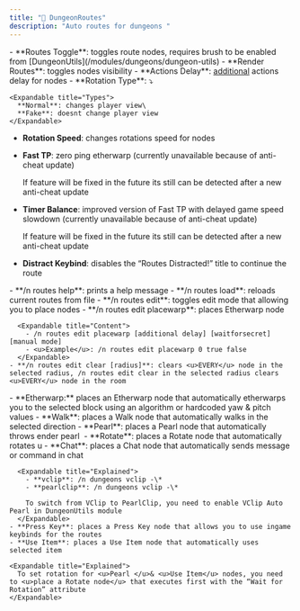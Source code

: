 ```yaml
---
title: "📌 DungeonRoutes"
description: "Auto routes for dungeons "
---
```


<Accordion title="General" icon="gear" iconType="solid">
  - **Routes Toggle**: toggles route nodes, requires brush to be enabled from [DungeonUtils](/modules/dungeons/dungeon-utils)
  - **Render Routes**: toggles nodes visibility
  - **Actions Delay**: <u>additional</u> actions delay for nodes
  - **Rotation Type**: ⤵

    <Expandable title="Types">
      **Normal**: changes player view\
      **Fake**: doesnt change player view 
    </Expandable>
  - **Rotation Speed**: changes rotations speed for nodes
  - **Fast TP**: zero ping etherwarp (currently unavailable because of anti-cheat update)

    <Danger>
      If feature will be fixed in the future its still can be detected after a new anti-cheat update
    </Danger>
  - **Timer Balance**: improved version of Fast TP with delayed game speed slowdown (currently unavailable because of anti-cheat update)

    <Danger>
      If feature will be fixed in the future its still can be detected after a new anti-cheat update
    </Danger>
  - **Distract Keybind**: disables the “Routes Distracted!” title to continue the route
</Accordion>

<Accordion title="Usage Notes" icon="sparkles">
  <Expandable title="Commands">
    - **/n routes help**: prints a help message
    - **/n routes load**: reloads current routes from file
    - **/n routes edit**: toggles edit mode that allowing you to place nodes
    - **/n routes edit placewarp**: places Etherwarp node

      <Expandable title="Content">
        - /n routes edit placewarp [additional delay] [waitforsecret] [manual mode]
        - <u>Example</u>: /n routes edit placewarp 0 true false
      </Expandable>
    - **/n routes edit clear [radius]**: clears <u>EVERY</u> node in the selected radius, /n routes edit clear in the selected radius clears <u>EVERY</u> node in the room
  </Expandable>
  <Expandable title="Nodes list">
    - **Etherwarp:** places an Etherwarp node that automatically etherwarps you to the selected block using an algorithm or hardcoded yaw & pitch values
    - **Walk**: places a Walk node that automatically walks in the selected direction
    - **Pearl**: places a Pearl node that automatically throws ender pearl 
    - **Rotate**: places a Rotate node that automatically rotates u
    - **Chat**: places a Chat node that automatically sends message or command in chat

      <Expandable title="Explained">
        - **vclip**: /n dungeons vclip -\*
        - **pearlclip**: /n dungeons vclip -\*

        To switch from VClip to PearlClip, you need to enable VClip Auto Pearl in DungeonUtils module
      </Expandable>
    - **Press Key**: places a Press Key node that allows you to use ingame keybinds for the routes
    - **Use Item**: places a Use Item node that automatically uses selected item

    <Expandable title="Explained">
      To set rotation for <u>Pearl </u>& <u>Use Item</u> nodes, you need to <u>place a Rotate node</u> that executes first with the “Wait for Rotation” attribute
    </Expandable>
  </Expandable>
</Accordion>
